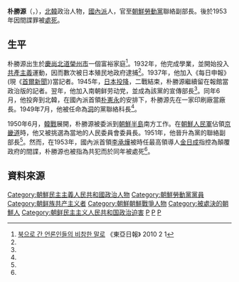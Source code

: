 {{noteTA
|G1=Country
|1=zh:北朝鮮; zh-cn:朝鲜; zh-tw:朝鮮; zh-hk:朝鮮; zh-sg:朝鲜;
}}

'''朴勝源'''（{{lang-ko|박승원}}，{{bd|1913年|2月28日|1953年|}}），[[北韓|北韓]]政治人物，[[南朝鲜劳动党|國內派]]人，官至[[朝鮮勞動黨|朝鮮勞動黨]]聯絡副部長。後於1953年因間諜罪被[[處死|處死]]。

==生平==
{{see|朴憲永、李承燁間諜事件}}
朴勝源出生於[[慶尚北道|慶尚北道]][[榮州市|榮州市]]一個富裕家庭<ref name="naver">[http://news.naver.com/main/read.nhn?mode=LSD&mid=sec&sid1=102&oid=262&aid=0000003427 북으로 간 언론인들의 비참한 말로] 《東亞日報》 2010 2 1</ref>。1932年，他完成學業，並開始投入[[共產主義|共產主義]]運動，因而數次被日本殖民地政府逮捕<ref name="naver"/>。1937年，他加入《每日申報》(現《[[首爾新聞|首爾新聞]]》)當記者。1945年，[[日本投降|日本投降]]，二戰結束，朴勝源繼續留在報館當政治版的記者。翌年，他加入南朝鲜劳动党，並成為該黨的宣傳部長<ref name="naver"/>。同年6月，他投奔到北韓，在國內派首領[[朴憲永|朴憲永]]的安排下，朴勝源先在一家印刷廠當廠長。1949年7月，他被任命為[[洞|洞]]的黨聯絡科長<ref name="naver"/>。

1950年6月，[[韓戰|韓戰]]展開，朴勝源被委派到[[朝鮮半島|朝鮮半島]]南方工作。在[[朝鮮人民軍|朝鮮人民軍]]佔領[[京畿道|京畿道]]時，他又被挑選為當地的人民委員會委員長。1951年，他晉升為黨的聯絡副部長<ref name="naver"/>。然而，在1953年，國內派首領[[李承燁_(政治家)|李承燁]]被時任最高領導人[[金日成|金日成]]指控為顛覆政府的間諜，朴勝源也被指為共犯而於同年被處死<ref name="naver"/>。

==資料來源==
{{reflist}}

[[Category:朝鮮民主主義人民共和國政治人物|Category:朝鮮民主主義人民共和國政治人物]]
[[Category:朝鮮勞動黨黨員|Category:朝鮮勞動黨黨員]]
[[Category:朝鲜族共产主义者|Category:朝鲜族共产主义者]]
[[Category:朝鮮朝鮮戰爭人物|Category:朝鮮朝鮮戰爭人物]]
[[Category:被處決的朝鮮人|Category:被處決的朝鮮人]]
[[Category:朝鲜民主主义人民共和国政治迫害|Category:朝鲜民主主义人民共和国政治迫害]]
[[Category:慶尚北道出身人物|P]]
[[Category:榮州市出身人物|P]]
[[Category:朴姓|P]]